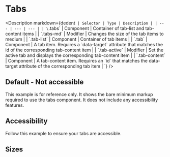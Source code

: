 
<Meta of={Tabs} />

# Tabs

<Description
  markdown={dedent`
    | Selector | Type | Description |
    | --- | --- | --- |
    | \`.tabs\` | Component | Container of tab-list and tab-content items |
    | \`.tabs-md\` | Modifier | Changes the size of the tab items to medium |
    | \`.tab-list\` | Component | Container of tab items |
    | \`.tab\` | Component | A tab item. Requires a \`data-target\` attribute that matches the id of the corresponding tab-content item |
    | \`.tab-active\` | Modifier | Set the active tab and displays the corresponding tab-content item |
    | \`.tab-content\` | Component | A tab-content item. Requires an \`id\` that matches the data-target attribute of the corresponding tab item |
  `}
/>

## Default - Not accessible

This example is for reference only. It shows the bare minimum markup required to use the tabs component. It does not include any accessibility features.

<Canvas of={Tabs.Default} />

## Accessibility

Follow this example to ensure your tabs are accessible.

<Canvas of={Tabs.Accessibility} />

## Sizes

<Canvas of={Tabs.Sizes} />
